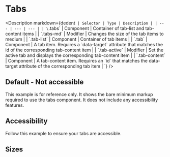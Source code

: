 
<Meta of={Tabs} />

# Tabs

<Description
  markdown={dedent`
    | Selector | Type | Description |
    | --- | --- | --- |
    | \`.tabs\` | Component | Container of tab-list and tab-content items |
    | \`.tabs-md\` | Modifier | Changes the size of the tab items to medium |
    | \`.tab-list\` | Component | Container of tab items |
    | \`.tab\` | Component | A tab item. Requires a \`data-target\` attribute that matches the id of the corresponding tab-content item |
    | \`.tab-active\` | Modifier | Set the active tab and displays the corresponding tab-content item |
    | \`.tab-content\` | Component | A tab-content item. Requires an \`id\` that matches the data-target attribute of the corresponding tab item |
  `}
/>

## Default - Not accessible

This example is for reference only. It shows the bare minimum markup required to use the tabs component. It does not include any accessibility features.

<Canvas of={Tabs.Default} />

## Accessibility

Follow this example to ensure your tabs are accessible.

<Canvas of={Tabs.Accessibility} />

## Sizes

<Canvas of={Tabs.Sizes} />
